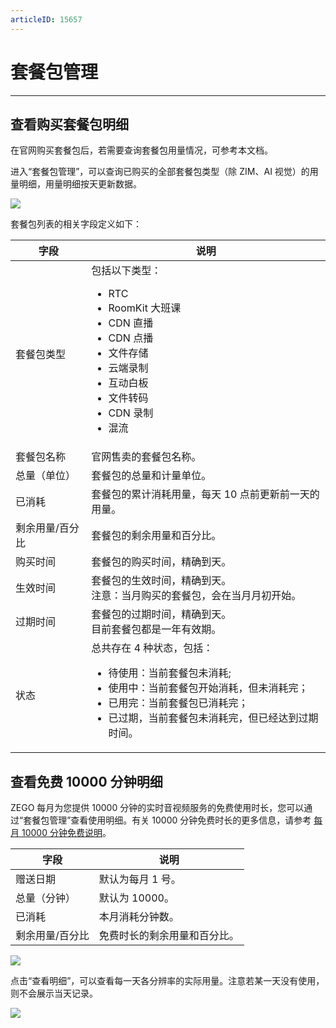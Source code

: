 ```yaml
---
articleID: 15657
---
```

# 套餐包管理

- - -

## 查看购买套餐包明细

在官网购买套餐包后，若需要查询套餐包用量情况，可参考本文档。

进入“套餐包管理”，可以查询已购买的全部套餐包类型（除 ZIM、AI 视觉）的用量明细，用量明细按天更新数据。

<Frame width="512" height="auto" caption=""><img src="https://doc-media.zego.im/sdk-doc/Pics/Consle/09213.png" /></Frame>

套餐包列表的相关字段定义如下：


| 字段 | 说明 |
|----|----|
|套餐包类型|包括以下类型：<ul><li>RTC</li><li>RoomKit 大班课</li><li>CDN 直播</li><li>CDN 点播</li><li>文件存储</li><li>云端录制</li><li>互动白板</li><li>文件转码</li><li>CDN 录制</li><li>混流</li></ul>|
|套餐包名称|官网售卖的套餐包名称。|
|总量（单位）|套餐包的总量和计量单位。|
|已消耗|套餐包的累计消耗用量，每天 10 点前更新前一天的用量。|
|剩余用量/百分比|套餐包的剩余用量和百分比。|
|购买时间|套餐包的购买时间，精确到天。|
|生效时间|套餐包的生效时间，精确到天。 <br /> 注意：当月购买的套餐包，会在当月月初开始。|
|过期时间|套餐包的过期时间，精确到天。<br /> 目前套餐包都是一年有效期。|
|状态|总共存在 4 种状态，包括：<ul><li>待使用：当前套餐包未消耗;</li><li>使用中：当前套餐包开始消耗，但未消耗完；</li><li>已用完：当前套餐包已消耗完；</li><li>已过期，当前套餐包未消耗完，但已经达到过期时间。</li></ul>|

## 查看免费 10000 分钟明细

ZEGO 每月为您提供 10000 分钟的实时音视频服务的免费使用时长，您可以通过“套餐包管理”查看使用明细。有关 10000 分钟免费时长的更多信息，请参考 [每月 10000 分钟免费说明](https://doc-zh.zego.im/article/11866)。

| 字段 | 说明 |
|----|----|
|赠送日期|默认为每月 1 号。|
|总量（分钟）|默认为 10000。|
|已消耗|本月消耗分钟数。|
|剩余用量/百分比|免费时长的剩余用量和百分比。|
<Frame width="512" height="auto" caption=""><img src="https://doc-media.zego.im/sdk-doc/Pics/Consle/09211.png" /></Frame>


点击“查看明细”，可以查看每一天各分辨率的实际用量。注意若某一天没有使用，则不会展示当天记录。

<Frame width="512" height="auto" caption=""><img src="https://doc-media.zego.im/sdk-doc/Pics/Consle/09212.png" /></Frame>
